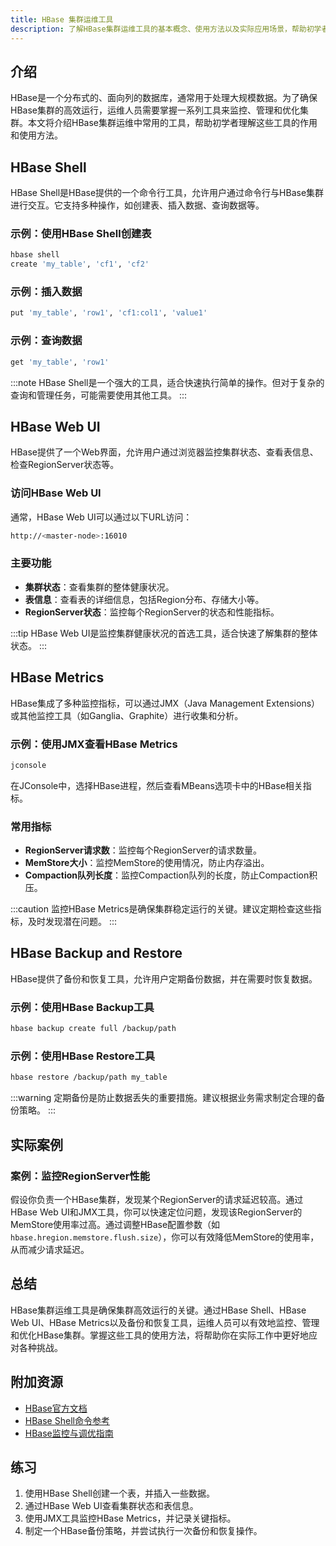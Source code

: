```yaml
---
title: HBase 集群运维工具
description: 了解HBase集群运维工具的基本概念、使用方法以及实际应用场景，帮助初学者掌握HBase集群管理的核心工具。
---
```


## 介绍

HBase是一个分布式的、面向列的数据库，通常用于处理大规模数据。为了确保HBase集群的高效运行，运维人员需要掌握一系列工具来监控、管理和优化集群。本文将介绍HBase集群运维中常用的工具，帮助初学者理解这些工具的作用和使用方法。

## HBase Shell

HBase Shell是HBase提供的一个命令行工具，允许用户通过命令行与HBase集群进行交互。它支持多种操作，如创建表、插入数据、查询数据等。

### 示例：使用HBase Shell创建表

```bash
hbase shell
create 'my_table', 'cf1', 'cf2'
```

### 示例：插入数据

```bash
put 'my_table', 'row1', 'cf1:col1', 'value1'
```

### 示例：查询数据

```bash
get 'my_table', 'row1'
```

:::note
HBase Shell是一个强大的工具，适合快速执行简单的操作。但对于复杂的查询和管理任务，可能需要使用其他工具。
:::

## HBase Web UI

HBase提供了一个Web界面，允许用户通过浏览器监控集群状态、查看表信息、检查RegionServer状态等。

### 访问HBase Web UI

通常，HBase Web UI可以通过以下URL访问：

```bash
http://<master-node>:16010
```

### 主要功能

- **集群状态**：查看集群的整体健康状况。
- **表信息**：查看表的详细信息，包括Region分布、存储大小等。
- **RegionServer状态**：监控每个RegionServer的状态和性能指标。

:::tip
HBase Web UI是监控集群健康状况的首选工具，适合快速了解集群的整体状态。
:::

## HBase Metrics

HBase集成了多种监控指标，可以通过JMX（Java Management Extensions）或其他监控工具（如Ganglia、Graphite）进行收集和分析。

### 示例：使用JMX查看HBase Metrics

```bash
jconsole
```

在JConsole中，选择HBase进程，然后查看MBeans选项卡中的HBase相关指标。

### 常用指标

- **RegionServer请求数**：监控每个RegionServer的请求数量。
- **MemStore大小**：监控MemStore的使用情况，防止内存溢出。
- **Compaction队列长度**：监控Compaction队列的长度，防止Compaction积压。

:::caution
监控HBase Metrics是确保集群稳定运行的关键。建议定期检查这些指标，及时发现潜在问题。
:::

## HBase Backup and Restore

HBase提供了备份和恢复工具，允许用户定期备份数据，并在需要时恢复数据。

### 示例：使用HBase Backup工具

```bash
hbase backup create full /backup/path
```

### 示例：使用HBase Restore工具

```bash
hbase restore /backup/path my_table
```

:::warning
定期备份是防止数据丢失的重要措施。建议根据业务需求制定合理的备份策略。
:::

## 实际案例

### 案例：监控RegionServer性能

假设你负责一个HBase集群，发现某个RegionServer的请求延迟较高。通过HBase Web UI和JMX工具，你可以快速定位问题，发现该RegionServer的MemStore使用率过高。通过调整HBase配置参数（如`hbase.hregion.memstore.flush.size`），你可以有效降低MemStore的使用率，从而减少请求延迟。

## 总结

HBase集群运维工具是确保集群高效运行的关键。通过HBase Shell、HBase Web UI、HBase Metrics以及备份和恢复工具，运维人员可以有效地监控、管理和优化HBase集群。掌握这些工具的使用方法，将帮助你在实际工作中更好地应对各种挑战。

## 附加资源

- [HBase官方文档](https://hbase.apache.org/)
- [HBase Shell命令参考](https://hbase.apache.org/book.html#shell)
- [HBase监控与调优指南](https://hbase.apache.org/book.html#performance)

## 练习

1. 使用HBase Shell创建一个表，并插入一些数据。
2. 通过HBase Web UI查看集群状态和表信息。
3. 使用JMX工具监控HBase Metrics，并记录关键指标。
4. 制定一个HBase备份策略，并尝试执行一次备份和恢复操作。

